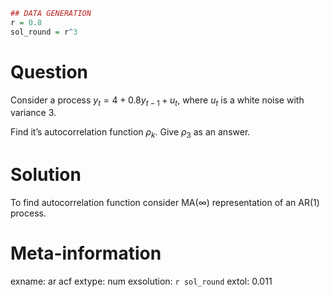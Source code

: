 ```r
## DATA GENERATION
r = 0.8
sol_round = r^3

```


Question
========


Consider a process  $y_t  = 4 + 0.8 y_{t-1}  + u_t$, where $u_t$ is a white noise with variance 3.  

Find it's autocorrelation function $\rho_k$. Give $\rho_3$ as an answer.



Solution
========

To find autocorrelation function consider MA($\infty$) representation of an AR(1) process.


Meta-information
================
exname: ar acf
extype: num
exsolution: `r sol_round`
extol: 0.011